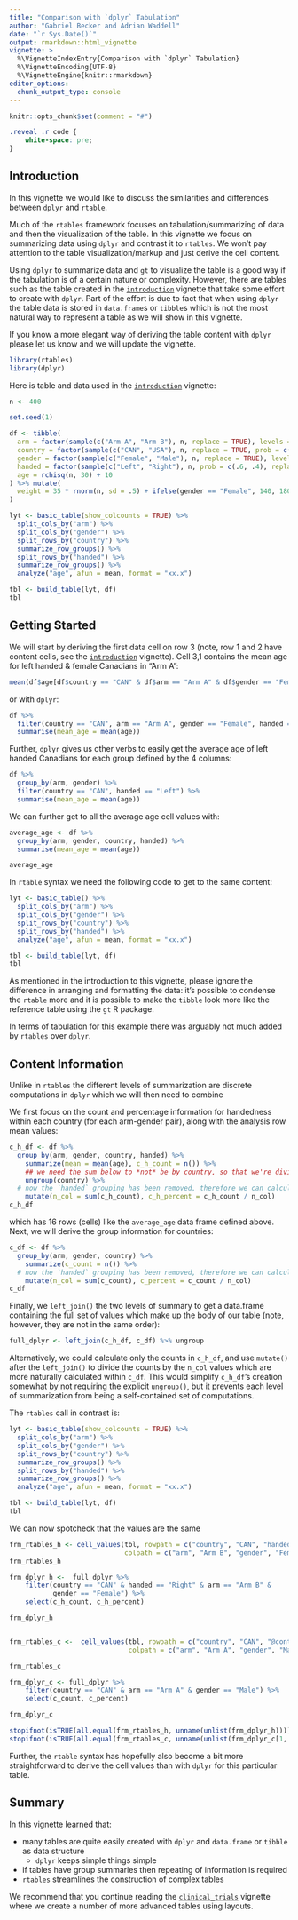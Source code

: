 ```yaml
---
title: "Comparison with `dplyr` Tabulation"
author: "Gabriel Becker and Adrian Waddell"
date: "`r Sys.Date()`"
output: rmarkdown::html_vignette
vignette: >
  %\VignetteIndexEntry{Comparison with `dplyr` Tabulation}
  %\VignetteEncoding{UTF-8}
  %\VignetteEngine{knitr::rmarkdown}
editor_options: 
  chunk_output_type: console
---
```




```r
knitr::opts_chunk$set(comment = "#")
```

```css
.reveal .r code {
    white-space: pre;
}
```

## Introduction

In this vignette we would like to discuss the similarities and differences between `dplyr` and `rtable`.

Much of the `rtables` framework focuses on tabulation/summarizing of data and then the visualization of the table. In this vignette we focus on summarizing data using `dplyr` and contrast it to `rtables`. We won't pay attention to the table visualization/markup and just derive the cell content.

Using `dplyr` to summarize data and `gt` to visualize the table is a good way if the tabulation is of a certain nature or complexity. However, there are tables such as the table created in the [`introduction`](https://roche.github.io/rtables/articles/introduction.html) vignette that take some effort to create with `dplyr`. Part of the effort is due to fact that when using `dplyr` the table data is stored in `data.frame`s or `tibble`s which is not the most natural way to represent a table as we will show in this vignette.

If you know a more elegant way of deriving the table content with `dplyr` please let us know and we will update the vignette.


```r
library(rtables)
library(dplyr)
```

Here is table and data used in the [`introduction`](https://roche.github.io/rtables/articles/introduction.html) vignette:

```r
n <- 400

set.seed(1)

df <- tibble(
  arm = factor(sample(c("Arm A", "Arm B"), n, replace = TRUE), levels = c("Arm A", "Arm B")),
  country = factor(sample(c("CAN", "USA"), n, replace = TRUE, prob = c(.55, .45)), levels = c("CAN", "USA")),
  gender = factor(sample(c("Female", "Male"), n, replace = TRUE), levels = c("Female", "Male")),
  handed = factor(sample(c("Left", "Right"), n, prob = c(.6, .4), replace = TRUE), levels = c("Left", "Right")),
  age = rchisq(n, 30) + 10
) %>% mutate(
  weight = 35 * rnorm(n, sd = .5) + ifelse(gender == "Female", 140, 180)
)

lyt <- basic_table(show_colcounts = TRUE) %>%
  split_cols_by("arm") %>%
  split_cols_by("gender") %>%
  split_rows_by("country") %>%
  summarize_row_groups() %>%
  split_rows_by("handed") %>%
  summarize_row_groups() %>%
  analyze("age", afun = mean, format = "xx.x")

tbl <- build_table(lyt, df)
tbl
```


## Getting Started

We will start by deriving the first data cell on row 3 (note, row 1 and 2 have content cells, see the [`introduction`](https://roche.github.io/rtables/articles/introduction.html) vignette). Cell 3,1 contains the mean age for left handed & female Canadians in "Arm A":


```r
mean(df$age[df$country == "CAN" & df$arm == "Arm A" & df$gender == "Female" & df$handed == "Left"])
```

or with `dplyr`:

```r
df %>%
  filter(country == "CAN", arm == "Arm A", gender == "Female", handed == "Left") %>%
  summarise(mean_age = mean(age))
```

Further, `dplyr` gives us other verbs to easily get the average age of left handed Canadians for each group defined by the 4 columns:

```r
df %>%
  group_by(arm, gender) %>%
  filter(country == "CAN", handed == "Left") %>%
  summarise(mean_age = mean(age))
```

We can further get to all the average age cell values with:

```r
average_age <- df %>%
  group_by(arm, gender, country, handed) %>%
  summarise(mean_age = mean(age))

average_age
```

In `rtable` syntax we need the following code to get to the same content:

```r
lyt <- basic_table() %>%
  split_cols_by("arm") %>%
  split_cols_by("gender") %>%
  split_rows_by("country") %>%
  split_rows_by("handed") %>%
  analyze("age", afun = mean, format = "xx.x")

tbl <- build_table(lyt, df)
tbl
```

As mentioned in the introduction to this vignette, please ignore the difference in arranging and formatting the data: it's possible to condense the `rtable` more and it is possible to make the `tibble` look more like the reference table using the `gt` R package. 

In terms of tabulation for this example there was arguably not much added by `rtables` over `dplyr`.

## Content Information
Unlike in `rtables` the different levels of summarization are discrete computations in `dplyr` which we will then need to combine

We first focus on the count and percentage information for handedness within each country (for each arm-gender pair), along with the analysis row mean values:


```r
c_h_df <- df %>%
  group_by(arm, gender, country, handed) %>%
    summarize(mean = mean(age), c_h_count = n()) %>%
    ## we need the sum below to *not* be by country, so that we're dividing by the column counts
    ungroup(country) %>%
  # now the `handed` grouping has been removed, therefore we can calculate percent now:
    mutate(n_col = sum(c_h_count), c_h_percent = c_h_count / n_col)
c_h_df
```

which has 16 rows (cells) like the `average_age` data frame defined above. Next, we will derive the group information for countries:

```r
c_df <- df %>%
  group_by(arm, gender, country) %>%
    summarize(c_count = n()) %>%
  # now the `handed` grouping has been removed, therefore we can calculate percent now:
    mutate(n_col = sum(c_count), c_percent = c_count / n_col)
c_df
```

Finally, we `left_join()` the two levels of summary to get a data.frame containing the full
set of values which make up the body of our table (note, however, they are not in the same order):

```r
full_dplyr <- left_join(c_h_df, c_df) %>% ungroup
```

Alternatively, we could calculate only the counts in `c_h_df`, and use
`mutate()` after the `left_join()` to divide the counts by the `n_col`
values which are more naturally calculated within `c_df`. This would
simplify `c_h_df`'s creation somewhat by not requiring the explicit
`ungroup()`, but it prevents each level of summarization from being a
self-contained set of computations.


The `rtables` call in contrast is:

```r
lyt <- basic_table(show_colcounts = TRUE) %>%
  split_cols_by("arm") %>%
  split_cols_by("gender") %>%
  split_rows_by("country") %>%
  summarize_row_groups() %>%
  split_rows_by("handed") %>%
  summarize_row_groups() %>%
  analyze("age", afun = mean, format = "xx.x")

tbl <- build_table(lyt, df)
tbl
```

We can now spotcheck that the values are the same

```r
frm_rtables_h <- cell_values(tbl, rowpath = c("country", "CAN", "handed", "Right", "@content"),
                             colpath = c("arm", "Arm B", "gender", "Female"))[[1]]
frm_rtables_h

frm_dplyr_h <-  full_dplyr %>%
    filter(country == "CAN" & handed == "Right" & arm == "Arm B" &
           gender == "Female") %>%
    select(c_h_count, c_h_percent)

frm_dplyr_h


frm_rtables_c <-  cell_values(tbl, rowpath = c("country", "CAN", "@content"),
                              colpath = c("arm", "Arm A", "gender", "Male"))[[1]]

frm_rtables_c

frm_dplyr_c <- full_dplyr %>%
    filter(country == "CAN" & arm == "Arm A" & gender == "Male") %>%
    select(c_count, c_percent)

frm_dplyr_c
```

```r
stopifnot(isTRUE(all.equal(frm_rtables_h, unname(unlist(frm_dplyr_h)))))
stopifnot(isTRUE(all.equal(frm_rtables_c, unname(unlist(frm_dplyr_c[1, ])))))
```

Further, the `rtable` syntax has hopefully also become a bit more straightforward to derive the cell values than with `dplyr` for this particular table.


## Summary

In this vignette learned that:

* many tables are quite easily created with `dplyr` and `data.frame` or `tibble` as data structure
  * `dplyr` keeps simple things simple
* if tables have group summaries then repeating of information is required
* `rtables` streamlines the construction of complex tables

We recommend that you continue reading the [`clinical_trials`](https://roche.github.io/rtables/articles/clinical_trials.html) vignette where we create a number of more advanced tables using layouts.
